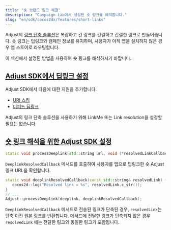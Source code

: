 ```yaml
---
title: "숏 브랜드 링크 해결"
description: "Campaign Lab에서 생성된 숏 링크를 해석합니다."
slug: "en/sdk/cocos2dx/features/short-links"
---
```

Adjust의 [링크 단축 솔루션](https://help.adjust.com/en/article/short-branded-links)은 복잡하고 긴 링크를 간결하고 간결한 링크로 만들어줍니다. 숏 링크는 딥링크와 캠페인 정보를 유지하며, 사용자가 아직 앱을 설치하지 않은 경우 앱 스토어로 라우팅합니다.

이 섹션에서 설명된 방법을 사용하여 숏 링크를 해석하시기 바랍니다.

[Adjust SDK에서 딥링크 설정](set-up-deep-linking-in-the-adjust-sdk)
------------------------------------------------------------

Adjust SDK에서 다음에 대한 지원을 추가합니다.

* [URI 스킴](/en/sdk/cocos2dx/features/deep-links)
* [디퍼드 딥링크](/en/sdk/cocos2dx/features/deep-links#deferred-deep-linking)

<callout type="note"> 

Adjust의 링크 단축 솔루션을 사용하기 위해 LinkMe 또는 Link resolution을 설정할 필요는 없습니다.
</Callout> 

[숏 링크 해석을 위한 Adjust SDK 설정](set-up-the-adjust-sdk-to-resolve-short-links)
-------------------------------------------------------------------------

<codeblock title="메서드 서명"> 

```cpp
static void processDeeplink(std::string url, void (*resolvedLinkCallback)(std::string resolvedLink));
```

</CodeBlock> 

`DeeplinkResolvedCallback` 메서드를 호출하여 사용자를 앱으로 딥링크한 숏 Adjust 링크 URL을 확인합니다.

```cpp
static void deeplinkResolvedCallback(const std::string& resolvedLink) {
   cocos2d::log("Resolved link = %s", resolvedLink.c_str());
}
// ...
Adjust::processDeeplink(deeplink, deeplinkResolvedCallback);
```

`DeeplinkResolvedCallback` 메서드로 전송된 링크가 단축된 경우, `resolvedLink`는 단축 이전 원본 링크를 반환합니다. 메서드에 전달한 링크가 단축되지 않은 경우 `resolvedLink` 에는 전달한 링크와 동일한 링크가 포함됩니다.

